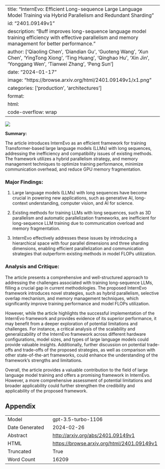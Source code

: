 
---
title: "InternEvo: Efficient Long-sequence Large Language Model Training via Hybrid Parallelism and Redundant Sharding"
id: "2401.09149v1"
description: "Buff improves long-sequence language model training efficiency with effective parallelism and memory management for better performance."
author: ['Qiaoling Chen', 'Diandian Gu', 'Guoteng Wang', 'Xun Chen', 'YingTong Xiong', 'Ting Huang', 'Qinghao Hu', 'Xin Jin', 'Yonggang Wen', 'Tianwei Zhang', 'Peng Sun']
date: "2024-01-17"
image: "https://browse.arxiv.org/html/2401.09149v1/x1.png"
categories: ['production', 'architectures']
format:
  html:
    code-overflow: wrap
---

![](https://browse.arxiv.org/html/2401.09149v1/x1.png)

**Summary:**

The article introduces InternEvo as an efficient framework for training Transformer-based large language models (LLMs) with long sequences, addressing the inefficiency and compatibility issues of existing methods. The framework utilizes a hybrid parallelism strategy, and memory management techniques to optimize training performance, minimize communication overhead, and reduce GPU memory fragmentation.

### Major Findings:
1. Large language models (LLMs) with long sequences have become crucial in powering new applications, such as generative AI, long-context understanding, computer vision, and AI for science.

2. Existing methods for training LLMs with long sequences, such as 3D parallelism and automatic parallelization frameworks, are inefficient for long-sequence LLM training due to communication overload and memory fragmentation.

3. InternEvo effectively addresses these issues by introducing a hierarchical space with four parallel dimensions and three sharding dimensions, enabling efficient parallelization and communication strategies that outperform existing methods in model FLOPs utilization.

### Analysis and Critique:
The article presents a comprehensive and well-structured approach to addressing the challenges associated with training long-sequence LLMs, filling a crucial gap in current methodologies. The proposed InternEvo framework introduces novel strategies, such as hybrid parallelism, selective overlap mechanism, and memory management techniques, which significantly improve training performance and model FLOPs utilization.

However, while the article highlights the successful implementation of the InternEvo framework and provides evidence of its superior performance, it may benefit from a deeper exploration of potential limitations and challenges. For instance, a critical analysis of the scalability and generalizability of the InternEvo framework across different hardware configurations, model sizes, and types of large language models could provide valuable insights. Additionally, further discussion on potential trade-offs and trade-offs of the proposed strategies, as well as comparison with other state-of-the-art frameworks, could enhance the understanding of the framework's strengths and limitations.

Overall, the article provides a valuable contribution to the field of large language model training and offers a promising framework in InternEvo. However, a more comprehensive assessment of potential limitations and broader applicability could further strengthen the credibility and applicability of the proposed framework.

## Appendix

|          |          |
|----------|----------|
| Model     | gpt-3.5-turbo-1106       |
| Date Generated     | 2024-02-26       |
| Abstract | [http://arxiv.org/abs/2401.09149v1](http://arxiv.org/abs/2401.09149v1)        |
| HTML     | [https://browse.arxiv.org/html/2401.09149v1](https://browse.arxiv.org/html/2401.09149v1)       |
| Truncated       | True       |
| Word Count       | 16209       |